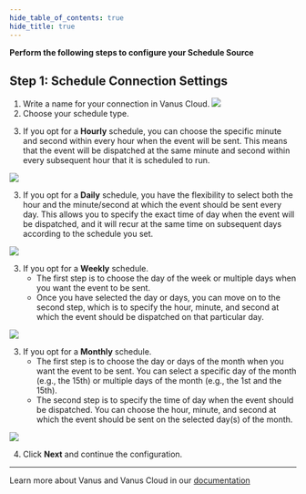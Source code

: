 ```yaml
---
hide_table_of_contents: true
hide_title: true
---
```



**Perform the following steps to configure your Schedule Source**

## Step 1: Schedule Connection Settings
1. Write a name for your connection in Vanus Cloud.
![](images/connection_name.png)
2. Choose your schedule type.


<Tabs>

<TabItem label="Hourly" value="hourly">

3. If you opt for a **Hourly** schedule, you can choose the specific minute and second within every hour when the event will be sent. This means that the event will be dispatched at the same minute and second within every subsequent hour that it is scheduled to run.

![](images/hourly.png)

</TabItem>
<TabItem label="Daily" value="daily">

3. If you opt for a **Daily** schedule, you have the flexibility to select both the hour and the minute/second at which the event should be sent every day. This allows you to specify the exact time of day when the event will be dispatched, and it will recur at the same time on subsequent days according to the schedule you set.

![](images/daily.png)

</TabItem>
<TabItem label="Weekly" value="weekly">

3. If you opt for a **Weekly** schedule.
    - The first step is to choose the day of the week or multiple days when you want the event to be sent.
    - Once you have selected the day or days, you can move on to the second step, which is to specify the hour, minute, and second at which the event should be dispatched on that particular day.

![](images/weekly.png)

</TabItem>
<TabItem label="Monthly" value="monthly">

3. If you opt for a **Monthly** schedule.
    - The first step is to choose the day or days of the month when you want the event to be sent. You can select a specific day of the month (e.g., the 15th) or multiple days of the month (e.g., the 1st and the 15th).
    - The second step is to specify the time of day when the event should be dispatched. You can choose the hour, minute, and second at which the event should be sent on the selected day(s) of the month.

![](images/monthly.png)

</TabItem>

</Tabs>

4. Click **Next** and continue the configuration.

---

Learn more about Vanus and Vanus Cloud in our [documentation](https://docs.vanus.ai/getting-started/what-is-vanus)

